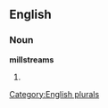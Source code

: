 
==English==

===Noun===
'''millstreams'''

# {{plural of|[[millstream]]}}

[[Category:English plurals]]